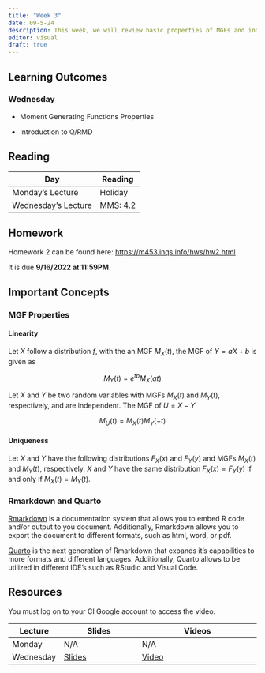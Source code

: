 ```yaml
---
title: "Week 3"
date: 09-5-24
description: This week, we will review basic properties of MGFs and introduce markdown and R/QMDs.
editor: visual
draft: true
---
```


## Learning Outcomes

### Wednesday

-   Moment Generating Functions Properties

-   Introduction to Q/RMD

## Reading

| Day                 | Reading  |
|---------------------|----------|
| Monday's Lecture    | Holiday  |
| Wednesday's Lecture | MMS: 4.2 |

## Homework

Homework 2 can be found here: <https://m453.inqs.info/hws/hw2.html>

It is due **9/16/2022 at 11:59PM.**

## Important Concepts

### MGF Properties

#### Linearity

Let $X$ follow a distribution $f$, with the an MGF $M_X(t)$, the MGF of $Y=aX+b$ is given as

$$
M_Y(t) = e^{tb}M_X(at)
$$

Let $X$ and $Y$ be two random variables with MGFs $M_X(t)$ and $M_Y(t)$, respectively, and are independent. The MGF of $U=X-Y$

$$
M_U(t) = M_X(t)M_Y(-t)
$$

#### Uniqueness

Let $X$ and $Y$ have the following distributions $F_X(x)$ and $F_Y(y)$ and MGFs $M_X(t)$ and $M_Y(t)$, respectively. $X$ and $Y$ have the same distribution $F_X(x)=F_Y(y)$ if and only if $M_X(t)=M_Y(t)$.

### Rmarkdown and Quarto

[Rmarkdown](https://rmarkdown.rstudio.com/) is a documentation system that allows you to embed R code and/or output to you document. Additionally, Rmarkdown allows you to export the document to different formats, such as html, word, or pdf.

[Quarto](https://quarto.org/) is the next generation of Rmarkdown that expands it's capabilities to more formats and different languages. Additionally, Quarto allows to be utilized in different IDE's such as RStudio and Visual Code.

## Resources

You must log on to your CI Google account to access the video.

| Lecture   | Slides                                                      | Videos                                                                                      |
|-----------|-------------------------------------------------------------|---------------------------------------------------------------------------------------------|
| Monday    | N/A                                                         | N/A                                                                                         |
| Wednesday | [Slides](https://m453.inqs.info/files/Lecture_4/index.html) | [Video](https://drive.google.com/file/d/1Y2kMfWXOGn-32QqrYiFS2TZ_bNaiPH6A/view?usp=sharing) |
